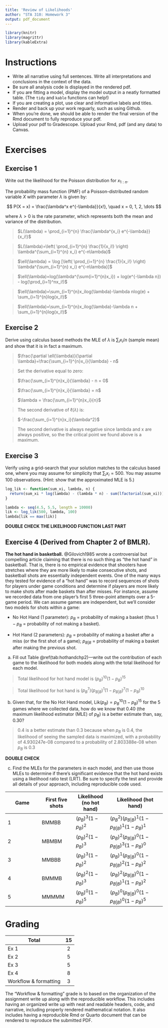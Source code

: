 ```yaml
---
title: 'Review of Likelihoods'
author: "STA 310: Homework 3"
output: pdf_document
---
```


```r
library(knitr)
library(magrittr)
library(kableExtra)
```

# Instructions

-   Write all narrative using full sentences. Write all interpretations and conclusions in the context of the data.
-   Be sure all analysis code is displayed in the rendered pdf.
-   If you are fitting a model, display the model output in a neatly formatted table. (The `tidy` and `kable` functions can help!)
-   If you are creating a plot, use clear and informative labels and titles.
-   Render and back up your work reguarly, such as using Github.
-   When you're done, we should be able to render the final version of the Rmd document to fully reproduce your pdf.
-   Upload your pdf to Gradescope. Upload your Rmd, pdf (and any data) to Canvas.

# Exercises

## Exercise 1

Write out the likelihood for the Poisson distribution for $x_{1:n}.$

The probability mass function (PMF) of a Poisson-distributed random variable $X$ with parameter $\lambda$ is given by:

$$
P(X = x) = \frac{\lambda^x e^{-\lambda}}{x!}, \quad x = 0, 1, 2, \dots
$$

where $\lambda > 0$ is the rate parameter, which represents both the mean and variance of the distribution.

> $L(\lambda) = \prod_{i=1}^{n} \frac{\lambda^{x_i} e^{-\lambda}}{x_i!}$

> $L(\lambda)=\left( \prod_{i=1}^{n} \frac{1}{x_i!} \right) \lambda^{\sum_{i=1}^{n} x_i} e^{-n\lambda}$

> $\ell(\lambda) = \log [\left( \prod_{i=1}^{n} \frac{1}{x_i!} \right) \lambda^{\sum_{i=1}^{n} x_i} e^{-n\lambda}]$

> $\ell(\lambda)=log(\lambda^{\sum{i=1}^{n}x_i}) + log(e^{-\lambda n}) - log(\prod_{i=1}^nx_i!)$

> $\ell(\lambda)=\sum_{i=1}^{n}x_ilog(\lambda)-\lambda nlog(e) + \sum_{i=1}^{n}log(x_i!)$

> $\ell(\lambda)=\sum_{i=1}^{n}x_ilog(\lambda)-\lambda n + \sum_{i=1}^{n}log(x_i!)$

## Exercise 2

Derive using calculus based methods the MLE of $\lambda$ is $\sum_i x_i/n$ (sample mean) and show that it is in fact a maximum.

> $\frac{\partial \ell(\lambda)}{\partial \lambda}=\frac{\sum_{i=1}^{n}x_i}{\lambda} - n$

> Set the derivative equal to zero:

> $\frac{\sum_{i=1}^{n}x_i}{\lambda} - n = 0$

> $\frac{\sum_{i=1}^{n}x_i}{\lambda} = n$

> $\lambda = \frac{\sum_{i=1}^{n}x_i}{n}$

> The second derivative of $\ell(\lambda)$ is:

> $-\frac{\sum_{i=1}^{n}x_i}{\lambda^2}$

> The second derivative is always negative since lambda and x are always positive, so the the critical point we found above is a maximum.

## Exercise 3

Verify using a grid-search that your solution matches to the calculus based one, where you may assume for simplicity that $\sum_i x_i = 500.$ You may assume 100 observations. (Hint: show that the approximated MLE is 5.)

```r
log_lik <- function(sum_xi, lambda, n) {
  return(sum_xi * log(lambda) - (lambda * n) - sum(lfactorial(sum_xi)))
}

lambda <- seq(4.5, 5.5, length = 10000)
lik <- log_lik(500, lambda, 100)
lambda[lik == max(lik)]
```

**DOUBLE CHECK THE LIKELIHOOD FUNCTION LAST PART**

## Exercise 4 (Derived from Chapter 2 of BMLR).

**The hot hand in basketball.** @Gilovich1985 wrote a controversial but compelling article claiming that there is no such thing as “the hot hand” in basketball. That is, there is no empirical evidence that shooters have stretches where they are more likely to make consecutive shots, and basketball shots are essentially independent events. One of the many ways they tested for evidence of a “hot hand” was to record sequences of shots for players under game conditions and determine if players are more likely to make shots after made baskets than after misses. For instance, assume we recorded data from one player's first 5 three-point attempts over a 5-game period. We can assume games are independent, but we’ll consider two models for shots within a game:

-   No Hot Hand (1 parameter): $p_B$ = probability of making a basket (thus $1-p_B$ = probability of not making a basket).

-   Hot Hand (2 parameters): $p_B$ = probability of making a basket after a miss (or the first shot of a game); $p_{B|B}$ = probability of making a basket after making the previous shot.

a.  Fill out Table \@ref(tab:hothandchp2)---write out the contribution of each game to the likelihood for both models along with the total likelihood for each model.

>Total likelihood for hot hand model is $(p_B)^{10}(1-p_B)^{15}$

>Total likelihood for hot hand is $(p_B^7)(p_{B|B})^1(1-p_{B|B})^7(1-p_B)^{10}$

b.  Given that, for the No Hot Hand model, $\textrm{Lik}(p_B)=p_B^{10}(1-p_B)^{15}$ for the 5 games where we collected data, how do we know that 0.40 (the maximum likelihood estimator (MLE) of $p_B$) is a better estimate than, say, 0.30?

>0.4 is a better estimate than 0.3 because when $p_B$ is 0.4, the likelihood of seeing the sampled data is maximized, with a probability of 4.930247e-08 compared to a probability of 2.803388e-08 when $p_B$ is 0.3

**DOUBLE CHECK**

c.  Find the MLEs for the parameters in each model, and then use those MLEs to determine if there's significant evidence that the hot hand exists using a likelihood ratio test (LRT). Be sure to specify the test and provide all details of your approach, including reproducible code used.

| Game | First five shots | Likelihood (no hot hand) | Likelihood (hot hand) |
|----------------|----------------|----------------|-------------------------|
| 1 | BMMBB | $(p_B)^3(1-p_B)^2$ | $(p_B^2)(p_{B|B})^1(1-p_{B|B})^1(1-p_B)^1$ |
| 2 | MBMBM | $(p_B)^2(1-p_B)^3$ | $(p_B)^2(p_{B|B})^0(1-p_{B|B})^3(1-p_B)^0$ |
| 3 | MMBBB | $(p_B)^3(1-p_B)^2$ | $(p_B)^1(p_{B|B})^0(1-p_{B|B})^2(1-p_B)^2$ |
| 4 | BMMMB | $(p_B)^2(1-p_B)^3$ | $(p_B)^2(p_{B|B})^0(1-p_{B|B})^1(1-p_B)^2$ |
| 5 | MMMMM | $(p_B)^0(1-p_B)^5$ | $(p_B)^0(p_{B|B})^0(1-p_{B|B})^0(1-p_B)^5$ |

# Grading

| **Total**             | **15** |
|-----------------------|:------:|
| Ex 1                  |   2    |
| Ex 2                  |   5    |
| Ex 3                  |   5    |
| Ex 4                  |   8    |
| Workflow & formatting |   3    |

The "Workflow & formatting" grade is to based on the organization of the assignment write up along with the reproducible workflow. This includes having an organized write up with neat and readable headers, code, and narrative, including properly rendered mathematical notation. It also includes having a reproducible Rmd or Quarto document that can be rendered to reproduce the submitted PDF.
